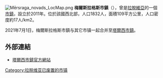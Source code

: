 {{expand|time=2016-11-05T03:03:54+00:00}}
{{unreferenced|time=2016-11-05T03:03:54+00:00}}
[[File:Mērsraga_novads_LocMap.png|right]]
'''梅爾斯拉格斯市鎮'''（{{lang-lv|Mērsraga novads}}），曾是[[拉脫維亞|拉脫維亞]]的一個[[拉脫維亞行政區劃|市鎮]]，設立於2011年。位於該國西北部，人口1832人，面積109平方公里，人口密度約17人/km2。

2021年7月1日，梅爾斯拉格斯市鎮与其它市镇一起合并至[[塔爾西市鎮|塔爾西市鎮]]。

==外部連結==
* [https://talsunovads.lv/ 塔爾西市鎮官方網站] {{Wayback|url=https://talsunovads.lv/ |date=20210714214248 }} {{lv}}

{{Latvia-geo-stub}}
[[Category:拉脱维亚已废置的市镇|Category:拉脱维亚已废置的市镇]]